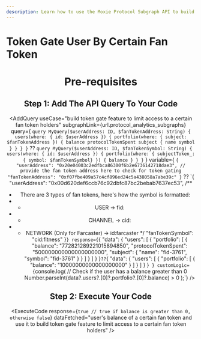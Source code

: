 ```yaml
---
description: Learn how to use the Moxie Protocol Subgraph API to build token gate feature to limit access to a certain fan token holders.
---
```



# Token Gate User By Certain Fan Token

<Header
  useCase="build token gate feature to limit access to a certain fan token holders"
  apiName="Moxie Protocol Subgraph"
/>

# Pre-requisites

<Prerequisites apiName="Moxie Protocol Subgraph" />

## Step 1: Add The API Query To Your Code

<AddQuery
  useCase="build token gate feature to limit access to a certain fan token holders"
  subgraphLink={url.protocol_analytics_subgraphs}
  query={
    `query MyQuery($userAddress: ID, $fanTokenAddress: String) {
  users(where: { id: $userAddress }) {
    portfolio(where: { subject: $fanTokenAddress }) {
      balance
      protocolTokenSpent
      subject {
        name
        symbol
      }
    }
  }
}` ??
    `query MyQuery($userAddress: ID, $fanTokenSymbol: String) {
  users(where: { id: $userAddress }) {
    portfolio(where: { subjectToken_: { symbol: $fanTokenSymbol} }) {
      balance
    }
  }
}`
  }
  variable={
    `{
  "userAddress": "0x20e04003c2edfbca86300f6b2e6736142718dae3",
  // provide the fan token address here to check for token gating
  "fanTokenAddress": "0xf07fbe409a57c4cf896ed24c5a438058a7abe39c"
}` ??
    `{
  "userAddress": "0x00d620def6ccb76c92dbfc87bc2bebab7637ec53",
  /**
   * There are 3 types of fan tokens, here's how the symbol is formatted:
   * - USER -> fid:<fid>
   * - CHANNEL -> cid:<channel-id>
   * - NETWORK (Only for Farcaster) -> id:farcaster
   */
  "fanTokenSymbol": "cid:fitness"
}`
  }
  response={
    `{
  "data": {
    "users": [
      {
        "portfolio": [
          {
            "balance": "772821289221015894850",
            "protocolTokenSpent": "500000000000000000000",
            "subject": {
              "name": "fid-3761",
              "symbol": "fid-3761"
            }
          }
        ]
      }
    ]
  }
}` ??
    `{
  "data": {
    "users": [
      {
        "portfolio": [
          {
            "balance": "10000000000000000000"
          }
        ]
      }
    ]
  }
}`
  }
  customLogic={`console.log(
    // Check if the user has a balance greater than 0
    Number.parseInt(data?.users?.[0]?.portfolio?.[0]?.balance) > 0
  );`}
/>

## Step 2: Execute Your Code

<ExecuteCode
  response={`true // true if balance is greater than 0, otherwise false`}
  dataFetched="user's balance of a certain fan token and use it to build token gate feature to limit access to a certain fan token holders"
/>

<DeveloperSupport />
